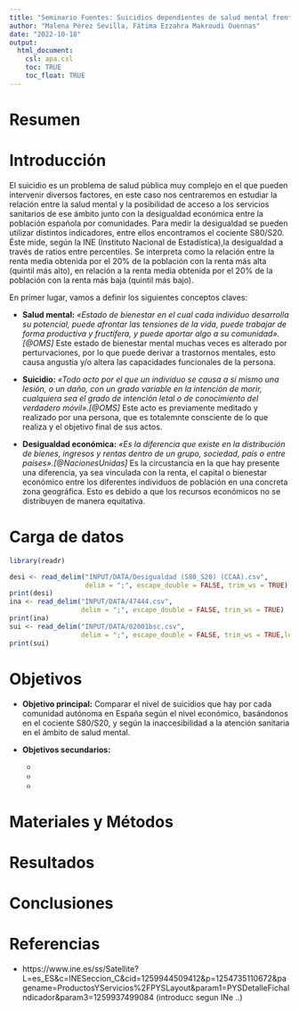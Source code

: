 ```yaml
---
title: "Seminario Fuentes: Suicidios dependientes de salud mental frente a desigualdades económicas"
author: "Malena Pérez Sevilla, Fátima Ezzahra Makroudi Ouennas"
date: "2022-10-18"
output: 
  html_document:
    csl: apa.csl
    toc: TRUE
    toc_float: TRUE
---
```

# Resumen

# Introducción

El suicidio es un problema de salud pública muy complejo en el que pueden intervenir diversos factores, en este caso nos centraremos en estudiar la relación entre la salud mental y la posibilidad de acceso a los servicios sanitarios de ese ámbito junto con la desigualdad económica entre la población española por comunidades. 
Para medir la desigualdad se pueden utilizar distintos indicadores, entre ellos encontramos el cociente S80/S20. Éste mide, según la INE (Instituto Nacional de Estadística),la desigualdad a través de ratios entre percentiles. Se interpreta como la relación entre la renta media obtenida por el 20% de la población con la renta más alta (quintil más alto), en relación a la renta media obtenida por el 20% de la población con la renta más baja (quintil más bajo).

En primer lugar, vamos a definir los siguientes conceptos claves:

* **Salud mental:**
*«Estado de bienestar en el cual cada individuo desarrolla su potencial, puede afrontar las tensiones de la vida, puede trabajar de forma productiva y fructífera, y puede aportar algo a su comunidad».[@OMS]*
Este estado de bienestar mental muchas veces es alterado por perturvaciones, por lo que puede derivar a trastornos mentales, esto causa angustia y/o altera las capacidades funcionales de la persona.

* **Suicidio:**
*«Todo acto por el que un individuo se causa a sí mismo una lesión, o un daño, con un grado variable en la intención de morir, cualquiera sea el grado de intención letal o de conocimiento del verdadero móvil».[@OMS]*
Este acto es previamente meditado y realizado por una persona, que es totalemnte consciente de lo que realiza y el objetivo final de sus actos.

* **Desigualdad económica:**
*«Es la diferencia que existe en la distribución de bienes, ingresos y rentas dentro de un grupo, sociedad, país o entre países».[@NacionesUnidas]*
Es la circustancia en la que hay presente una diferencia, ya sea vinculada con la renta, el capital o bienestar económico entre los diferentes individuos de población en una concreta zona geográfica.
Esto es debido a que los recursos económicos no se distribuyen de manera equitativa.

# Carga de datos
```r
library(readr)

desi <- read_delim("INPUT/DATA/Desigualdad (S80_S20) (CCAA).csv",
                   delim = ";", escape_double = FALSE, trim_ws = TRUE)
print(desi)
ina <- read_delim("INPUT/DATA/47444.csv",
                  delim = ";", escape_double = FALSE, trim_ws = TRUE)
print(ina)
sui <- read_delim("INPUT/DATA/02001bsc.csv",
                  delim = ";", escape_double = FALSE, trim_ws = TRUE,locale=locale(encoding="latin1"))
print(sui)
```

# Objetivos
* **Objetivo principal:**
Comparar el nivel de suicidios que hay por cada comunidad autónoma en España según el nivel económico, basándonos en el cociente S80/S20, y según la inaccesibilidad a la atención sanitaria en el ámbito de salud mental.


* **Objetivos secundarios:**
  *
  *
  *





# Materiales y Métodos


# Resultados


# Conclusiones


# Referencias
* https://www.ine.es/ss/Satellite?L=es_ES&c=INESeccion_C&cid=1259944509412&p=1254735110672&pagename=ProductosYServicios%2FPYSLayout&param1=PYSDetalleFichaIndicador&param3=1259937499084 (introducc segun INe ..)
